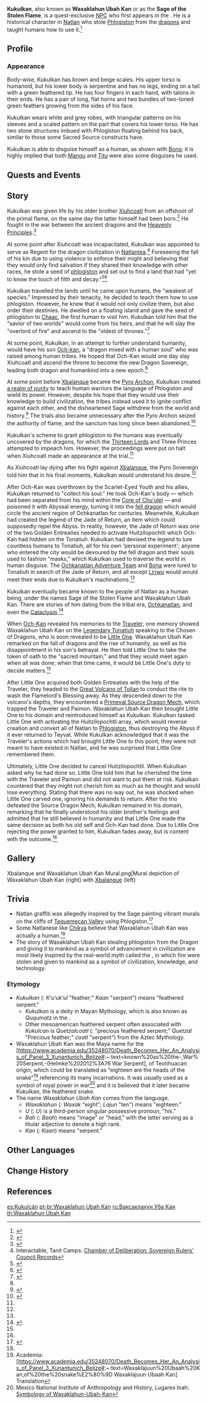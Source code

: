 {{Meta
<!-- Remove this template after adding the missing info -->
|missing_NPC_profile  = yes
}}
{{Character Infobox
|type             = Quest NPC
|image            = NPC Kukulkan.png
|caption          = 
|deceased         = Faded away in ''[[An Omen of Annihilation and the Final Entreaty]]''
|region           = Natlan
|affiliation      = 
|group            = Dragons
|ancestry         = <!-- Clan/family -->
|sibling          = Xiuhcoatl
|siblingNote      = older brother
|child            = Och-Kan
|relative         = 
|title            = Sage of the Stolen Flame
|title2           = Regent
|titleRef2        = <ref name="Once, the Sacred Seat of Judgment">{{Ref/Quest|Once, the Sacred Seat of Judgment}}</ref>
|title3           = Silver Prince
|titleRef3        = <ref name="Once, the Sacred Seat of Judgment"/>
}}
'''Kukulkan''', also known as '''Waxaklahun Ubah Kan''' or as the '''Sage of the Stolen Flame''', is a quest-exclusive [[NPC]] who first appears in the {{Quest|Moment of Awakening}}. He is a historical character in [[Natlan]] who stole [[Phlogiston]] from the [[dragon]]s and taught humans how to use it.<ref name="Seeker">{{Ref/Quest|Seeker No Finding}}</ref>

==Profile==
===Appearance===
Body-wise, Kukulkan has brown and beige scales. His upper torso is humanoid, but his lower body is serpentine and has no legs, ending on a tail with a green feathered tip. He has four fingers in each hand, with talons in their ends. He has a pair of long, flat horns and two bundles of two-toned green feathers growing from the sides of his face. 

Kukulkan wears white and grey robes, with triangular patterns on his sleeves and a scaled pattern on the part that covers his lower torso. He has two stone structures imbued with Phlogiston floating behind his back, similar to those some Sacred Source constructs have.

Kukulkan is able to disguise himself as a human, as shown with [[Bona]]; it is highly implied that both [[Manqu]] and [[Titu]] were also some disguises he used.

==Quests and Events==
{{Quests and Events
|Moment of Awakening = as A Somewhat Strange "Person"
}}

==Story==
Kukulkan was given life by his older brother [[Xiuhcoatl]] from an offshoot of the primal flame, on the same day the latter himself had been born.<ref name="Annihilation">{{Ref/Quest|An Omen of Annihilation and the Final Entreaty}}</ref> He fought in the war between the ancient dragons and the [[Heavenly Principles]].<ref name="Moment">{{Ref/Quest|Moment of Awakening}}</ref>

At some point after Xiuhcoatl was incapacitated, Kukulkan was appointed to serve as Regent for the dragon civilization in [[Natlantea]].<ref>Interactable, Tanit Camps: [[Chamber of Deliberation#Interactables|Chamber of Deliberation: Sovereign Rulers' Council Records]]</ref> Foreseeing the fall of his kin due to using violence to enforce their might and believing that they would only find salvation if they shared their knowledge with other races, he stole a seed of [[phlogiston]] and set out to find a land that had "yet to know the touch of filth and decay."<ref name="Reckoning">{{Ref/Arti|Reckoning of the Xenogenic}}</ref><ref>{{Ref/Book|Records of Hanan Pacha}}</ref> 

Kukulkan travelled the lands until he came upon humans, the "weakest of species." Impressed by their tenacity, he decided to teach them how to use phlogiston. However, he knew that it would not only civilize them, but also order their destinies. He dwelled on a floating island and gave the seed of phlogiston to [[Chaac]], the first human to visit him. Kukulkan told him that the "savior of two worlds" would come from his heirs, and that he will slay the "overlord of fire" and ascend to the "oldest of thrones."<ref>{{Ref/Arti|Root of the Spirit-Marrow}}</ref>

At some point, Kukulkan, in an attempt to further understand humanity, would have his son [[Och-kan]], a "dragon mixed with a human soul" who was raised among human tribes. He hoped that Och-Kan would one day slay Xiuhcoatl and ascend the throne to become the new Dragon Sovereign, leading both dragon and humankind into a new epoch.<ref name="Moment" />

At some point before [[Xbalanque]] became the [[Pyro Archon]], Kukulkan created [[Sanctum of Rainbow Spirits|a realm of purity]] to teach human warriors the language of Phlogiston and wield its power. However, despite his hope that they would use their knowledge to build civilization, the tribes instead used it to ignite conflict against each other, and the disheartened Sage withdrew from the world and history.<ref>{{Ref/Item|Blazing Sacrificial Heart's Resolve}}</ref> The trials also became unnecessary after the Pyro Archon seized the authority of flame, and the sanctum has long since been abandoned.<ref>{{Ref/Domain|Sanctum of Rainbow Spirits}}</ref>

Kukulkan's scheme to grant phlogiston to the humans was eventually uncovered by the dragons, for which the [[Thirteen Lords]] and Three Princes attempted to impeach him. However, the proceedings were put on halt when Xiuhcoatl made an appearance at the trial.<ref name="Once, the Sacred Seat of Judgment"/>

As Xiuhcoatl lay dying after his fight against [[Xbalanque]], the Pyro Sovereign told him that in his final moments, Kukulkan would understand his desire.<ref name="Annihilation"/>

After Och-Kan was overthrown by the Scarlet-Eyed Youth and his allies, Kukulkan returned to "collect his soul." He took Och-Kan's body &mdash; which had been separated from his mind within the [[Core of Chu'ulel]] &mdash; and poisoned it with Abyssal energy, turning it into the [[Dragon of the City of Flowing Ash|fell dragon]] which would circle the ancient region of Ochkanatlan for centuries. Meanwhile, Kukulkan had created the legend of the Jade of Return, an item which could supposedly repel the Abyss. In reality, however, the Jade of Return was one of the two Golden Entreaties needed to activate Huitzilopochtli which Och-Kan had hidden on the Tonatiuh. Kukulkan had devised the legend to lure countless humans to Tonatiuh, all for his own 'personal experiment'; anyone who entered the city would be devoured by the fell dragon and their souls used to fashion "masks," which Kukulkan used to traverse the world in human disguise. The [[Ochkanatlan Adventure Team]] and [[Bona]] were lured to Tonatiuh in search of the Jade of Return, and all except [[Liriwu]] would would meet their ends due to Kukulkan's machinations.<ref name="Moment"/>

Kukulkan eventually became known to the people of Natlan as a human being, under the names Sage of the Stolen Flame and Waxaklahun Ubah Kan. There are stories of him dating from the tribal era, [[Ochkanatlan (Civilization)|Ochkanatlan]], and even the [[Cataclysm]].<ref>{{Ref/Quest|Rite of the Bold|quote='''Pacal:''' Still, how long did this Sage live anyway, Manqu? I feel like there are tales of him from the tribal era to that of Ochkanatlan...<br>'''Pacal:''' ...And even around the Shadow Pin.}}</ref>

When [[Och-Kan]] revealed his memories to the [[Traveler]], one memory showed Waxaklahun Ubah Kan on the [[Legendary Tonatiuh]] speaking to the Chosen of Dragons, who is soon revealed to be [[Little One]]. Waxaklahun Ubah Kan remarked on the fall of dragons and the rise of humanity, as well as his disappointment in his son's betrayal. He then told Little One to take the token of oath to the "sacred mountain," and that they would meet again when all was done; when that time came, it would be Little One's duty to decide matters.<ref name="Moment" />

After Little One acquired both Golden Entreaties with the help of the Traveler, they headed to the [[Great Volcano of Tollan]] to conduct the rite to wash the Flamelord's Blessing away. As they descended down to the volcano's depths, they encountered a [[Primeval Source Dragon Mech]], which trapped the Traveler and Paimon. Waxaklahun Ubah Kan then brought Little One to his domain and reintroduced himself as Kukulkan. Kukulkan tasked Little One with activating the Huitzilopochtli array, which would reverse creation and convert all of Natlan to [[Phlogiston]], thus destroying the Abyss if it ever returned to Teyvat. While Kukulkan acknowledged that it was the Traveler's actions which had brought Little One to this point, they were not meant to have existed in Natlan, and he was surprised that Little One remembered them.

Ultimately, Little One decided to cancel Huitzilopochtli. When Kukulkan asked why he had done so. Little One told him that he cherished the time with the Traveler and Paimon and did not want to put them at risk. Kukulkan countered that they might not cherish him as much as he thought and would lose everything. Stating that there was no way out, he was shocked when Little One carved one, ignoring his demands to return. After the trio defeated the Source Dragon Mech, Kukulkan remained in his domain, remarking that he finally understood his older brother's feelings and admitted that he still believed in humanity and that Little One made the same decision as both his old self and Och-Kan had done. Due to Little One rejecting the power granted to him, Kukulkan fades away, but is content with the outcome.<ref name="Annihilation" />

==Gallery==
<gallery>
Xbalanque and Waxaklahun Ubah Kan Mural.png|Mural depiction of Waxaklahun Ubah Kan (right) with [[Xbalanque]] (left)
</gallery>

==Trivia==
* Natlan graffiti was allegedly inspired by the Sage painting vibrant murals on the cliffs of [[Tequemecan Valley]] using Phlogiston.<ref>{{Ref/VP|Among the Painted Peaks}}</ref>
* Some Natlanese like [[Chikya]] believe that Waxaklahun Ubah Kan was actually a human.<ref name="Seeker" />
* The story of Waxaklahun Ubah Kan stealing phlogiston from the Dragon and giving it to mankind as a symbol of advancement in civilization are most likely inspired by the real-world myth called the {{w|Theft of fire|Theft of Fire}}, in which fire were stolen and given to mankind as a symbol of civilization, knowledge, and technology.

===Etymology===
* ''Kukulkan'' ({{w|Yucatec Maya language|Yucatec Maya}}: ''Kꞌuꞌukꞌul'' "feather;" ''Kaan'' "serpent") means "feathered serpent."
** ''Kukulkan'' is a deity in Mayan Mythology, which is also known as ''Ququmatz'' in the {{w|Kʼicheʼ_language|K'iche mayan}}.
** Other mesoamerican feathered serpent often associated with ''Kukulcan'' is ''Quetzalcoatl'' ({{w|Nahuatl}}: "precious feathered serpent;" ''Quetzal'' "Precious feather;" ''coatl'' "serpent") from the Aztec Mythology.
* Waxaklahun Ubah Kan was the Maya name for the [https://www.academia.edu/35248070/Death_Becomes_Her_An_Analysis_of_Panel_3_Xunantunich_Belize#:~:text=known%20as%20the-,War%20Serpent,-(Helmke%202012%3A76 War Serpent], of Teotihuacan origin, which could be translated as "eighteen are the heads of the snake"<ref>Academia: [https://www.academia.edu/35248070/Death_Becomes_Her_An_Analysis_of_Panel_3_Xunantunich_Belize#:~:text=Waxaklajuun%20Ubaah%20Kan,of%20the%20snake%E2%80%9D Waxaklajuun Ubaah Kan] Translation</ref> referencing its many incarnations. It was usually used as a symbol of royal power in war<ref>Mexico National Institute of Anthropology and History, Lugares Inah: [https://lugares.inah.gob.mx/es/museos-inah/museo/museo-piezas/10232-10232-10-342690-escultura.html Symbology of Waxaklahun-Ubah-Kan]</ref> and it is believed that it later became Kukulkan, the feathered snake.
* The name ''Waxaklahun Ubah Kan'' comes from the {{w|Yucatec Maya language|Yucatec Maya}} language.
** ''Waxaklahun'' ({{w|Yucatec Maya language|Yucatec Maya}}: ''Waxak'' "eight"; ''Lajun'' "ten") means "eighteen."
** ''U'' ({{w|Yucatec Maya language|Yucatec Maya}}: ''U'') is a third-person singular possessive pronoun, "his."
** ''Bah'' ({{w|Yucatec Maya language|Yucatec Maya}}: ''Baah'') means "image" or "head," with the latter serving as a titular adjective to denote a high rank. 
** ''Kan'' ({{w|Yucatec Maya language|Yucatec Maya}}: ''Kaan'') means "serpent."

==Other Languages==
{{Other Languages
|1_en      = Kukulkan
|1_zhs     = 库库尔坎
|1_zhs_rm  = 
|1_zht     = 庫庫爾坎
|1_zht_rm  = 
|1_ja      = ククルカン
|1_ja_rm   = 
|1_ko      = 쿠쿨칸
|1_es      = Kukulcán
|1_fr      = Kukulkan
|1_ru      = Кукулькан
|1_th      = Kukulkan
|1_vi      = Kukulkan
|1_de      = Kukulkan
|1_id      = Kukulkan
|1_pt      = Kukulkan
|1_tr      = Kukulkan
|1_it      = Kukulkan

|2_en     = Waxaklahun Ubah Kan
|2_zhs    = 瓦萨克拉胡巴肯
|2_zhs_rm = Wǎsàkèlāhú Bā Kěn
|2_zht    = 瓦薩克拉胡巴肯
|2_zht_rm = Wǎsàkèlāhú Bā Kěn
|2_ja     = ワシャクラフン·ウバ·カン
|2_ko     = 왁샤클라훈< >우바< >칸
|2_es     = Waxaklahun Ubah Kan
|2_fr     = Waxaklahun Ubah Kan
|2_ru     = Ваксаклахун Уба Кан
|2_th     = Waxaklahun Ubah Kan
|2_vi     = Waxaklahun Ubah Kan
|2_de     = Waxaklahun Ubah Kan
|2_id     = Waxaklahun Ubah Kan
|2_pt     = Waxaklahun Ubah Kan
|2_tr     = Waxaklahun Ubah Kan
|2_it     = Waxaklahun Ubah Kan

|3_en     = Sage of the Stolen Flame
|3_zhs    = 盗火贤者
|3_zhs_rm = Dàohuǒ Xiánzhě
|3_zht    = 盜火賢者
|3_zht_rm = Dàohuǒ Xiánzhě
|3_zh_tl  = Flame-Stealing Sage
|3_ja     = 盗炎の賢者
|3_ja_rm  = Touen no Kenja{{Assumed}}
|3_ja_tl  = 
|3_ko     = 불<->을 훔친 현자
|3_ko_tl  = 
|3_es     = Sabio Robafuegos
|3_es_tl  = Firethief Sage
|3_fr     = Sage de la flamme dérobée
|3_fr_tl  = Sage of the Stolen Flame
|3_ru     = Мудрец украденного пламени
|3_ru_tl  = 
|3_th     = ปราชญ์จอมโจรขโมยเพลิง
|3_th_rm  = 
|3_th_tl  = 
|3_vi     = Hiền Giả Trộm Lửa
|3_vi_tl  = Flame-Stealing Sage
|3_de     = Weise der Gestohlenen Flamme
|3_de_tl  = Sage of the Stolen Flame
|3_id     = Sage Pencuri Api
|3_id_tl  = Flame-Stealing Sage
|3_pt     = Sábio da Chama Roubada
|3_pt_tl  = 
|3_tr     = Alev Çalan Bilge<!--Case is correct?-->
|3_tr_tl  = Flame-Stealing Sage
|3_it     = Saggio della Fiamma rubata
|3_it_tl  = 
}}

==Change History==
{{Change History|introduced=5.0}}

==References==
{{Reflist|2}}

[[es:Kukulcán]]
[[pt-br:Waxaklahun Ubah Kan]]
[[ru:Ваксаклахун Уба Кан]]
[[th:Waxaklahun Ubah Kan]]